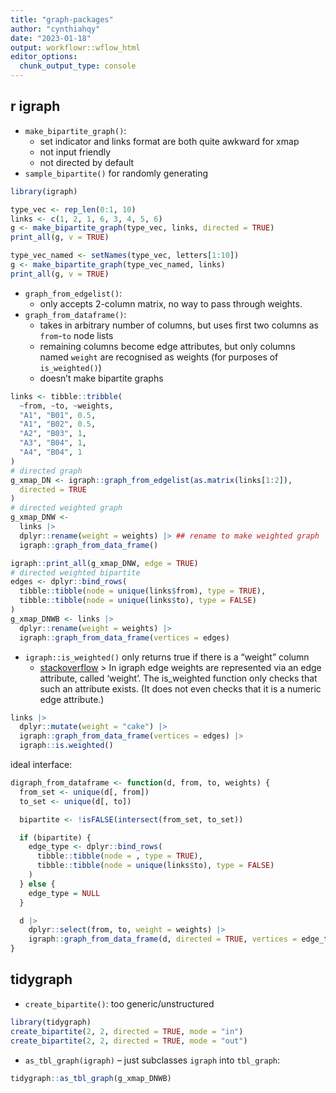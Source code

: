 ```yaml
---
title: "graph-packages"
author: "cynthiahqy"
date: "2023-01-18"
output: workflowr::wflow_html
editor_options:
  chunk_output_type: console
---
```


## r igraph

-   `make_bipartite_graph()`:
    -   set indicator and links format are both quite awkward for xmap
    -   not input friendly
    -   not directed by default
-   `sample_bipartite()` for randomly generating

```r
library(igraph)

type_vec <- rep_len(0:1, 10)
links <- c(1, 2, 1, 6, 3, 4, 5, 6)
g <- make_bipartite_graph(type_vec, links, directed = TRUE)
print_all(g, v = TRUE)

type_vec_named <- setNames(type_vec, letters[1:10])
g <- make_bipartite_graph(type_vec_named, links)
print_all(g, v = TRUE)
```

-   `graph_from_edgelist()`:
    -   only accepts 2-column matrix, no way to pass through weights.
-   `graph_from_dataframe()`:
    -   takes in arbitrary number of columns, but uses first two columns as `from`-`to` node lists
    -   remaining columns become edge attributes, but only columns named `weight` are recognised as weights (for purposes of `is_weighted()`)
    -   doesn't make bipartite graphs

```r
links <- tibble::tribble(
  ~from, ~to, ~weights,
  "A1", "B01", 0.5,
  "A1", "B02", 0.5,
  "A2", "B03", 1,
  "A3", "B04", 1,
  "A4", "B04", 1
)
# directed graph
g_xmap_DN <- igraph::graph_from_edgelist(as.matrix(links[1:2]),
  directed = TRUE
)
# directed weighted graph
g_xmap_DNW <-
  links |>
  dplyr::rename(weight = weights) |> ## rename to make weighted graph
  igraph::graph_from_data_frame()

igraph::print_all(g_xmap_DNW, edge = TRUE)
# directed weighted bipartite
edges <- dplyr::bind_rows(
  tibble::tibble(node = unique(links$from), type = TRUE),
  tibble::tibble(node = unique(links$to), type = FALSE)
)
g_xmap_DNWB <- links |>
  dplyr::rename(weight = weights) |>
  igraph::graph_from_data_frame(vertices = edges)
```

-   `igraph::is_weighted()` only returns true if there is a "weight" column
    -   [stackoverflow](https://stackoverflow.com/questions/51856706/weighted-graph-from-a-data-frame) \> In igraph edge weights are represented via an edge attribute, called 'weight'. The is_weighted function only checks that such an attribute exists. (It does not even checks that it is a numeric edge attribute.)

```r
links |>
  dplyr::mutate(weight = "cake") |>
  igraph::graph_from_data_frame(vertices = edges) |>
  igraph::is.weighted()
```

ideal interface:

```r
digraph_from_dataframe <- function(d, from, to, weights) {
  from_set <- unique(d[, from])
  to_set <- unique(d[, to])

  bipartite <- !isFALSE(intersect(from_set, to_set))

  if (bipartite) {
    edge_type <- dplyr::bind_rows(
      tibble::tibble(node = , type = TRUE),
      tibble::tibble(node = unique(links$to), type = FALSE)
    )
  } else {
    edge_type = NULL
  }

  d |>
    dplyr::select(from, to, weight = weights) |>
    igraph::graph_from_data_frame(d, directed = TRUE, vertices = edge_type)
}
```

## tidygraph

-   `create_bipartite()`: too generic/unstructured

```r
library(tidygraph)
create_bipartite(2, 2, directed = TRUE, mode = "in")
create_bipartite(2, 2, directed = TRUE, mode = "out")
```

-   `as_tbl_graph(igraph)` -- just subclasses `igraph` into `tbl_graph`:

```r
tidygraph::as_tbl_graph(g_xmap_DNWB)

```
